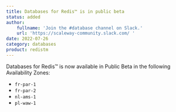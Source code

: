 ```yaml
---
title: Databases for Redis™ is in public beta
status: added
author:
    fullname: 'Join the #database channel on Slack.'
    url: 'https://scaleway-community.slack.com/ '
date: 2022-07-26
category: databases
product: redistm
---
```


Databases for Redis™ is now available in Public Beta in the following Availability Zones:
* `fr-par-1`
* `fr-par-2`
* `nl-ams-1`
* `pl-waw-1`
